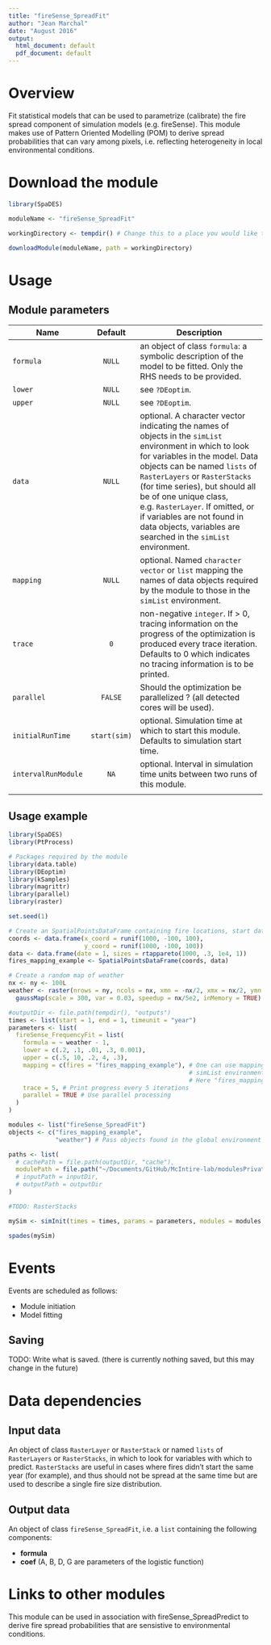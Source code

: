 ```yaml
---
title: "fireSense_SpreadFit"
author: "Jean Marchal"
date: "August 2016"
output:
  html_document: default
  pdf_document: default
---
```


# Overview
Fit statistical models that can be used to parametrize (calibrate) the fire spread component of simulation models (e.g. fireSense). This module makes use of Pattern Oriented Modelling (POM) to derive spread probabilities that can vary among pixels, i.e. reflecting heterogeneity in local environmental conditions.

# Download the module
```r
library(SpaDES)

moduleName <- "fireSense_SpreadFit"

workingDirectory <- tempdir() # Change this to a place you would like to put the module, if desired.

downloadModule(moduleName, path = workingDirectory)
```

# Usage
## Module parameters
Name|Default|Description
----|:-------:|---------------------------------------------------------------------
`formula`|`NULL`|an object of class `formula`: a symbolic description of the model to be fitted. Only the RHS needs to be provided.
`lower`|`NULL`|see `?DEoptim`.
`upper`|`NULL`|see `?DEoptim`.
`data`|`NULL`|optional. A character vector indicating the names of objects in the `simList` environment in which to look for variables in the model. Data objects can be named `lists` of `RasterLayers` or `RasterStacks` (for time series), but should all be of one unique class, e.g. `RasterLayer`. If omitted, or if variables are not found in data objects, variables are searched in the `simList` environment.
`mapping`|`NULL`|optional. Named `character vector` or `list` mapping the names of data objects required by the module to those in the `simList` environment.
`trace`|`0`|non-negative `integer`. If > 0, tracing information on the progress of the optimization is produced every trace iteration. Defaults to 0 which indicates no tracing information is to be printed.
`parallel`|`FALSE`|Should the optimization be parallelized ? (all detected cores will be used).
`initialRunTime`|`start(sim)`|optional. Simulation time at which to start this module. Defaults to simulation start time.
`intervalRunModule`|`NA`|optional. Interval in simulation time units between two runs of this module.
|||

## Usage example
```r
library(SpaDES)
library(PtProcess)

# Packages required by the module
library(data.table)
library(DEoptim)
library(kSamples)
library(magrittr)
library(parallel)
library(raster)

set.seed(1)

# Create an SpatialPointsDataFrame containing fire locations, start dates, and final sizes data
coords <- data.frame(x_coord = runif(1000, -100, 100),
                     y_coord = runif(1000, -100, 100))
data <- data.frame(date = 1, sizes = rtappareto(1000, .3, 1e4, 1))
fires_mapping_example <- SpatialPointsDataFrame(coords, data)

# Create a random map of weather
nx <- ny <- 100L
weather <- raster(nrows = ny, ncols = nx, xmn = -nx/2, xmx = nx/2, ymn = -ny/2, ymx = ny/2) %>%
  gaussMap(scale = 300, var = 0.03, speedup = nx/5e2, inMemory = TRUE)

#outputDir <- file.path(tempdir(), "outputs")
times <- list(start = 1, end = 1, timeunit = "year")
parameters <- list(
  fireSense_FrequencyFit = list(
    formula = ~ weather - 1,
    lower = c(.2, .1, .01, .3, 0.001),
    upper = c(.5, 10, .2, 4, .3),
    mapping = c(fires = "fires_mapping_example"), # One can use mapping to map data objects (in the
                                                  # simList environment) to data required by the module
                                                  # Here "fires_mapping_example" is mapped to "fires".
    trace = 5, # Print progress every 5 iterations
    parallel = TRUE # Use parallel processing
  )
)

modules <- list("fireSense_SpreadFit")
objects <- c("fires_mapping_example", 
             "weather") # Pass objects found in the global environment to the simList environment

paths <- list(
  # cachePath = file.path(outputDir, "cache"),
  modulePath = file.path("~/Documents/GitHub/McIntire-lab/modulesPrivate/") ## TODO: change this to tempdir()
  # inputPath = inputDir,
  # outputPath = outputDir
)

#TODO: RasterStacks

mySim <- simInit(times = times, params = parameters, modules = modules, objects = objects, paths = paths)

spades(mySim)
```

# Events
Events are scheduled as follows:

- Module initiation
- Model fitting

## Saving
TODO: Write what is saved. (there is currently nothing saved, but this may change in the future)

# Data dependencies
## Input data
An object of class `RasterLayer` or `RasterStack` or named `lists` of `RasterLayers` or `RasterStacks`, in which to look for variables with which to predict. `RasterStacks` are useful in cases where fires didn't start the same year (for example), and thus should not be spread at the same time but are used to describe a single fire size distribution.

## Output data
An object of class `fireSense_SpreadFit`, i.e. a `list` containing the following components:

- **formula**
- **coef** (A, B, D, G are parameters of the logistic function)

# Links to other modules
This module can be used in association with fireSense_SpreadPredict to derive fire spread probabilities that are sensistive to environmental conditions.

